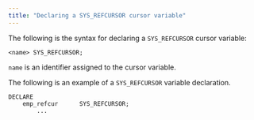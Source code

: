 ```yaml
---
title: "Declaring a SYS_REFCURSOR cursor variable"
---
```


<div id="declaring_a_sys_refcursor_cursor_variable" class="registered_link"></div>

The following is the syntax for declaring a `SYS_REFCURSOR` cursor variable:

```text
<name> SYS_REFCURSOR;
```

`name` is an identifier assigned to the cursor variable.

The following is an example of a `SYS_REFCURSOR` variable declaration.

```text
DECLARE
    emp_refcur      SYS_REFCURSOR;
        ...
```
